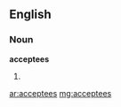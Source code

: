 ==English==
===Noun===
'''acceptees'''
# {{plural of|[[acceptee]]}}

[[ar:acceptees]]
[[mg:acceptees]]